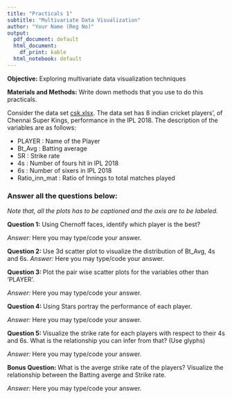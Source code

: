 ```yaml
---
title: "Practicals 1"
subtitle: "Multivariate Data Visualization"
author: "Your Name (Reg No)"
output:
  pdf_document: default
  html_document:
    df_print: kable
  html_notebook: default
---
```


**Objective:** Exploring multivariate data visualization techniques

**Materials and Methods:** Write down methods that you use to do this practicals.

Consider the data set [csk.xlsx](https://drive.google.com/open?id=1u3kymtdd2XZHyza90LnYpqGGXyn0blVY). 
The data set has 8 indian cricket players', of Chennai Super Kings, performance in the IPL 2018. The description of the variables are as follows: 

- PLAYER : Name of the Player
- Bt_Avg : Batting average
- SR : Strike rate
- 4s : Number of fours hit in IPL 2018
- 6s : Number of sixers in IPL 2018
- Ratio_inn_mat : Ratio of Innings to total matches played

### Answer all the questions below: 
*Note that, all the plots has to be captioned and the axis are to be labeled.* 

**Question 1:** Using Chernoff faces, identify which player is the best? 

*Answer:*
Here you may type/code your answer.

**Question 2: ** Use 3d scatter plot to visualize the distribution of Bt_Avg, 4s and 6s. 
*Answer:*
Here you may type/code your answer.


**Question 3: ** Plot the pair wise scatter plots for the variables other than 'PLAYER'.

*Answer:*
Here you may type/code your answer.

**Question 4: ** Using Stars portray the performance of each player. 

*Answer:*
Here you may type/code your answer.

**Question 5: ** Visualize the strike rate for each players with respect to their 4s and 6s. What is the relationship you can infer from that? (Use glyphs)

*Answer:*
Here you may type/code your answer.

**Bonus Question: **  What is the averge strike rate of the players? Visualize the relationship between the Batting averge and Strike rate. 

*Answer:*
Here you may type/code your answer.



